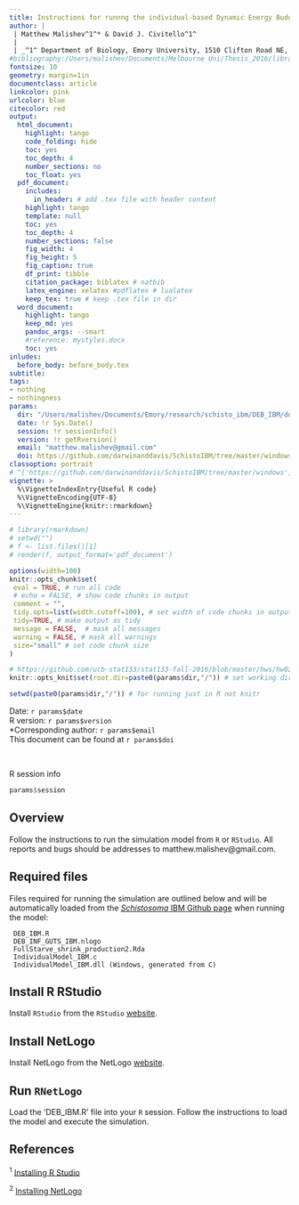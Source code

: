 ```yaml
---
title: Instructions for runnng the individual-based Dynamic Energy Budget _Schistosoma_ population model (SIDEB) on Windows     
author: |
 | Matthew Malishev^1^* & David J. Civitello^1^   
 |  
 | _^1^ Department of Biology, Emory University, 1510 Clifton Road NE, Atlanta, GA, USA, 30322_
#bibliography:/Users/malishev/Documents/Melbourne Uni/Thesis_2016/library.bib
fontsize: 10
geometry: margin=1in
documentclass: article
linkcolor: pink
urlcolor: blue
citecolor: red
output:
  html_document:
    highlight: tango
    code_folding: hide
    toc: yes
    toc_depth: 4
    number_sections: no
    toc_float: yes
  pdf_document:
    includes:
      in_header: # add .tex file with header content
    highlight: tango
    template: null
    toc: yes
    toc_depth: 4
    number_sections: false
    fig_width: 4
    fig_height: 5
    fig_caption: true
    df_print: tibble 
    citation_package: biblatex # natbib
    latex_engine: xelatex #pdflatex # lualatex
    keep_tex: true # keep .tex file in dir 
  word_document:
    highlight: tango
    keep_md: yes
    pandoc_args: --smart
    #reference: mystyles.docx
    toc: yes
inludes:
  before_body: before_body.tex
subtitle: 
tags:
- nothing
- nothingness
params: 
  dir: "/Users/malishev/Documents/Emory/research/schisto_ibm/DEB_IBM/docs/DEB_IBM_readme"
  date: !r Sys.Date()
  session: !r sessionInfo()  
  version: !r getRversion()
  email: "matthew.malishev@gmail.com"
  doi: https://github.com/darwinanddavis/SchistoIBM/tree/master/windows
classoption: portrait
# ^['https://github.com/darwinanddavis/SchistoIBM/tree/master/windows'] # footnote
vignette: >
  %\VignetteIndexEntry{Useful R code}
  %\VignetteEncoding{UTF-8}
  %\VignetteEngine{knitr::rmarkdown}
---
```


<script type="text/x-mathjax-config">
  MathJax.Hub.Config({ TeX: { equationNumbers: {autoNumber: "all"} } });
</script>

```r
# library(rmarkdown)
# setwd("")
# f <- list.files()[1]
# render(f, output_format='pdf_document')
```

```r
options(width=100)
knitr::opts_chunk$set(
 eval = TRUE, # run all code
 # echo = FALSE, # show code chunks in output 
 comment = "",
 tidy.opts=list(width.cutoff=100), # set width of code chunks in output
 tidy=TRUE, # make output as tidy
 message = FALSE,  # mask all messages
 warning = FALSE, # mask all warnings 
 size="small" # set code chunk size
)

# https://github.com/ucb-stat133/stat133-fall-2016/blob/master/hws/hw02-tables-ggplot.Rmd
knitr::opts_knit$set(root.dir=paste0(params$dir,"/")) # set working dir

setwd(paste0(params$dir,"/")) # for running just in R not knitr
```

\newpage   

Date: `r params$date`  
R version: `r params$version`  
*Corresponding author: `r params$email`  
This document can be found at `r params$doi`  

\  

R session info 

```r
params$session
```      

\newpage  

## Overview

Follow the instructions to run the simulation model from `R` or `RStudio`. All reports and bugs should be addresses to matthew.malishev@gmail.com.   

## Required files    
Files required for running the simulation are outlined below and will be automatically loaded from the [*Schistosoma* IBM Github page](https://github.com/darwinanddavis/SchistoIBM) when running the model:  

```
 DEB_IBM.R  
 DEB_INF_GUTS_IBM.nlogo  
 FullStarve_shrink_production2.Rda  
 IndividualModel_IBM.c  
 IndividualModel_IBM.dll (Windows, generated from C)      
```
## Install R RStudio
  
Install `RStudio` from the `RStudio` [website](https://www.rstudio.com/products/rstudio/download/#download).  

## Install NetLogo  

Install NetLogo from the NetLogo [website](https://ccl.northwestern.edu/netlogo/download.shtml).  

## Run `RNetLogo`    

Load the 'DEB_IBM.R' file into your `R` session. Follow the instructions to load the model and execute the simulation.  

## References  

^1^ [Installing R Studio](https://www.rstudio.com/products/rstudio/download/#download)   

^2^ [Installing NetLogo](https://www.rstudio.com/products/rstudio/download/#download)    








